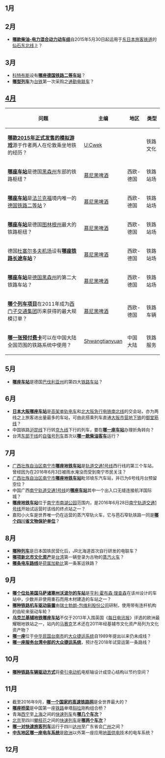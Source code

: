==1月==

==2月==
* '''[[JR東日本HB-E210系柴聯車|哪款柴油-电力混合动力动车组]]'''自2015年5月30日起运用于[[東日本旅客鐵道|东日本旅客铁道]]的[[仙石東北線|仙石东北线]]上？
==3月==
* [[科特布斯|科特布斯]]设有'''[[科特布斯车站|哪座德国铁路二等车站]]'''？
* '''[[台鐵EMU400型電聯車|哪型列车]]'''为[[台鐵|台铁]]第一次采购之[[通勤電聯車|通勤电联车]]？

==[[Wikipedia:新条目推荐/2016年4月|4月]]==
{| class="wikitable"
!问题
!主编
!地区
!类型
|-
|'''[[迷你地铁|哪款2015年正式发售的模拟游戏]]'''源于作者两人在伦敦乘坐地铁的经历？
|[[U:Cwek|U:Cwek]]
|
|铁路文化
|-
|'''[[富尔达车站|哪座车站]]'''是德国[[黑森州|黑森州]]东部的铁路枢纽？
|[[User:慕尼黑啤酒|慕尼黑啤酒]]
|西欧-德国
|铁路站场
|-
|'''[[法兰克福南站|哪座车站]]'''是[[法兰克福|法兰克福]]境内唯一的[[德国铁路二等车站列表|德国铁路二等站]]？
|[[User:慕尼黑啤酒|慕尼黑啤酒]]
|西欧-德国
|铁路站场
|-
|'''[[埃尔福特火车总站|哪座车站]]'''是德国[[图林根州|图林根州]]最大的铁路枢纽？
|[[User:慕尼黑啤酒|慕尼黑啤酒]]
|西欧-德国
|铁路站场
|-
|德国[[杜塞尔多夫机场|杜塞尔多夫机场]]设有'''[[杜塞尔多夫机场车站|哪座铁路长途车站]]'''？
|[[User:慕尼黑啤酒|慕尼黑啤酒]]
|西欧-德国
|铁路站场
|-
|'''[[达姆施塔特火车总站|哪座车站]]'''是[[德国|德国]][[黑森州|黑森州]]的第二大铁路车站？
|[[User:慕尼黑啤酒|慕尼黑啤酒]]
|西欧-德国
|铁路站场
|-
|'''[[ICE-4列车|哪个列车项目]]'''在2011年成为[[西门子交通集团|西门子交通集团]]历来获得的最大规模订单？
|[[User:慕尼黑啤酒|慕尼黑啤酒]]
|西欧-德国
|铁路车辆
|-
|'''[[中铁银通卡|哪一张预付费卡]]'''可以在中国大陆全国范围的铁路系统中使用？
|[[User:Shwangtianyuan|Shwangtianyuan]]
|中国大陆
|铁路服务
|}

==5月==
* '''[[慕尼黑-帕兴车站|哪座车站]]'''是德国[[巴伐利亚州|巴伐利亚州]]的第四大[[铁路车站|铁路车站]]？
==6月==
* '''[[千里中央站|日本大阪哪座车站]]'''是[[大阪單軌電車|高架单轨电车]]和[[北大阪急行電鐵南北線|北大阪急行电铁南北线]]的交会站，亦为两线之上旅客进出量最多的车站，可由此搭乘列车直通[[大阪市營地下鐵|大阪市营地下铁]]的[[御堂筋線|御堂筋线]]？
* 中国铁路[[沪昆线|沪昆线]]下行转[[京九线|京九线]]下行的列车，要在'''[[向塘站|哪一座车站]]'''办理折角转向？
* 台湾[[東部幹線|东部干线]]的[[自強號列車|自强号列车]]首次以'''[[台鐵DR2800型柴聯車|哪一款柴油客车]]'''运行？
==7月==
* [[廣西壯族自治區|广西壮族自治区]][[南寧市|南宁市]]'''[[百花岭站|哪座地铁车站]]'''是[[南宁轨道交通1号线|轨道交通1号线]]西行线的第三个车站，曾经因为在2016年6月3日被雨水淹没而受到南宁市民关注？
* [[廣西壯族自治區|广西壮族自治区]][[南寧市|南宁市]]'''[[埌东客运站_(地铁)|哪座地铁车站]]'''毗邻埌东汽车站，并已为6号线月台预留空位？
* 中国广西[[南宁轨道交通1号线|南宁轨道交通1号线]]的'''[[会展中心站_(南宁)|哪座车站]]'''其中一个出入口无缝连接航洋国际城？
* '''[[南湖站_(南宁)|哪座地铁车站]]'''位于[[南寧市|南宁市]][[南宁南湖|南湖公园]]范围内，是2016年6月28日[[南宁轨道交通|南宁轨道交通]][[南宁轨道交通1号线|1号线]]开始试运营时该线的终点站之一？
* 嘉阳小火车是世界唯一仍在运营的蒸汽窄轨火车，它与芭石窄轨铁路一同是'''[[嘉陽小火車及芭石窄軌鐵路|哪个四川省文物保护单位]]'''？
==8月==
* '''[[JR北海道721系電聯車|哪种列车]]'''是日本国铁民营化后，JR北海道首次自行研发的电联车？
* '''[[D51型煤水蒸氣火車頭|哪项新北市文化资产]]'''是[[台灣|台湾]]第一辆登录为古物的[[蒸汽火車|蒸汽火车]]？
* '''[[奧拉涅斯塔德電車|哪条电车路线]]'''是[[荷属加勒比|荷属加勒比]]第一条客运铁路？
==9月==
* '''[[聯合車站_(沃波爾)|哪个位处美国马萨诸塞州沃波尔的车站]]'''是[[亨利·霍布森·理查森|亨利·霍布森·理查森]]在该州设计的车站中，少数并非使用重石而用木材建造的车站之一？
* '''[[布赫利驱动方式|哪种铁路机车驱动装置]]'''由[[瑞士|瑞士]][[勃朗-包维利股份公司|勃朗-包维利股份公司]]研制，使用带有连杆机构的齿轮来驱动车轮？
* '''[[黃金之門站|乌克兰基辅地铁哪座车站]]'''不仅于2013年入围英国《[[每日电讯报|每日电讯报]]》评选的欧洲最耀眼地铁站之一，站内的[[馬賽克|马赛克]]艺术还在2011年经基辅市文化资产局列为文化资产物？
* '''[[台南捷運|哪一座]]'''位于[[中華民國|中华民国]][[台南市|台南市]]的[[大眾捷運系統|大众捷运系统]]自1989年提出以来仍未成线？
* [[臺中捷運|'''哪一座服务台湾中部的大众捷运系统''']]，预计在2018年试营运第一条路线？
==10月==
* '''[[电机空心轴驱动方式|哪种铁路车辆驱动方式]]'''将[[牵引电动机|牵引电动机]]电枢轴设计成空心结构以节约空间？
==11月==
* 截至2016年9月，'''[[中国高速铁路|哪一个国家的高速铁路网]]'''是全世界最大的？
* '''[[西江大桥_(广珠城际铁路)|哪座桥梁]]'''是中国第一座[[铁路|铁路]]单塔[[斜拉橋|斜拉]]刚构组合桥？
* 青海[[西寧|西宁]]至[[上海|上海]]之间的[[快速列车_(中国)|快速列车]]有'''[[K376/377、K378/375次列车|哪几个车次]]'''？
* [[北京|北京]]至四川[[攀枝花|攀枝花]]之间的[[快速列车_(中国)|快速列车]]是'''[[K117/118次列车|哪两个车次]]'''？
* '''[[K1172/1173、K1174/1171次列车|哪一对快速旅客列车]]'''运行于四川[[達州|达州]]至广东省会[[廣州|广州]]之间？
* '''[[杜拜電車|中东地区哪一座电车系统]]'''是[[歐洲|欧洲]]以外第一座应用[[軌道供電#APS%E4%BE%9B%E9%9B%BB|地面供电]]技术的电车系统？
==12月==